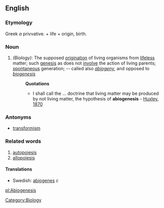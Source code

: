 ==English==
===Etymology===
Greek ''a'' privvative. +  life +  origin, birth.
===Noun===
#''(Biology):'' The supposed [[origination]] of living organisms from [[lifeless]] matter; such [[genesis]] as does not [[involve]] the action of living parents; [[spontaneous]] generation; -- called also ''[[abiogeny]]'', and opposed to ''[[biogenesis]]''
#:'''Quotations'''
#:*I shall call the ... doctrine that living matter may be produced by not living matter, the hypothesis of '''abiogenesis''' - [[Huxley, 1870]]
===Antonyms===
*[[transformism]]
===Related words===
#[[autopoiesis]]
#[[allopoiesis]]
====Translations====
*Swedish: [[abiogenes]] ''c''

[[pl:Abiogenesis]][[Category:Biology]]
